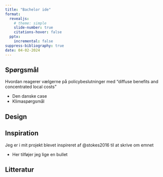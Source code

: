 ```yaml
---
title: "Bachelor ide"
format:
  revealjs:
    # theme: simple
    slide-number: true
    citations-hover: false
  pptx:
    incremental: false
suppress-bibliography: true
date: 04-02-2024
---
```


## Spørgsmål

::: {.callout icon="false"}
Hvordan reagerer vælgerne på policybeslutninger med "diffuse benefits and concentrated local costs"
:::

-   Den danske case
-   Klimaspørgsmål

## Design

## Inspiration

Jeg er i mit projekt blevet inspireret af @stokes2016 til at skrive om emnet

- Her tilføjer jeg lige en bullet


## Litteratur


